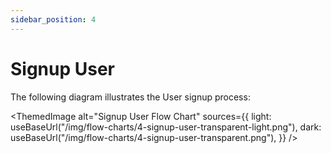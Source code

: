 ```yaml
---
sidebar_position: 4
---
```


# Signup User


The following diagram illustrates the User signup process:

<ThemedImage
  alt="Signup User Flow Chart"
  sources={{
    light: useBaseUrl("/img/flow-charts/4-signup-user-transparent-light.png"),
    dark: useBaseUrl("/img/flow-charts/4-signup-user-transparent.png"),
  }}
/>
